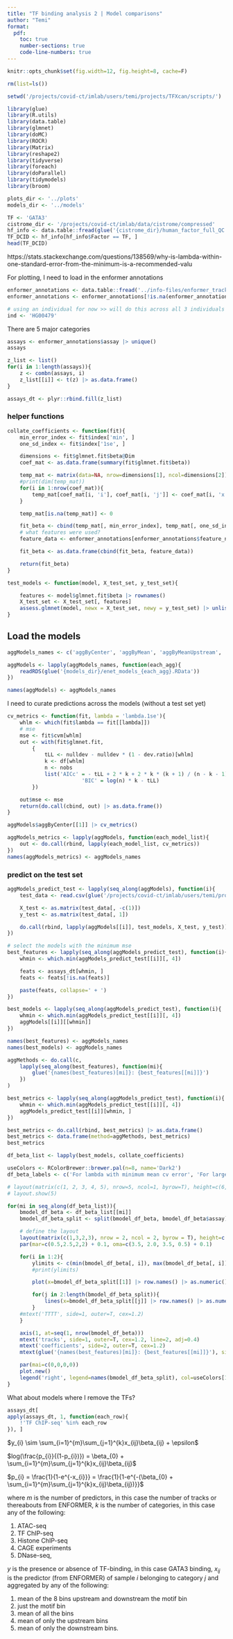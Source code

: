 ```yaml
---
title: "TF binding analysis 2 | Model comparisons"
author: "Temi"
format: 
  pdf: 
    toc: true
    number-sections: true
    code-line-numbers: true
---
```


```r
knitr::opts_chunk$set(fig.width=12, fig.height=8, cache=F)
```

```r
rm(list=ls())

setwd('/projects/covid-ct/imlab/users/temi/projects/TFXcan/scripts/')

library(glue)
library(R.utils)
library(data.table)
library(glmnet)
library(doMC)
library(ROCR)
library(Matrix)
library(reshape2)
library(tidyverse)
library(foreach)
library(doParallel)
library(tidymodels)
library(broom)
```

```r
plots_dir <- '../plots'
models_dir <- '../models'
```

```r
TF <- 'GATA3'
cistrome_dir <- '/projects/covid-ct/imlab/data/cistrome/compressed'
hf_info <- data.table::fread(glue('{cistrome_dir}/human_factor_full_QC.txt'))
TF_DCID <- hf_info[hf_info$Factor == TF, ]
head(TF_DCID)
```

https://stats.stackexchange.com/questions/138569/why-is-lambda-within-one-standard-error-from-the-minimum-is-a-recommended-valu

\newpage

For plotting, I need to load in the enformer annotations
```r
enformer_annotations <- data.table::fread('../info-files/enformer_tracks_annotated-resaved.txt')
enformer_annotations <- enformer_annotations[!is.na(enformer_annotations$assay), ]
```

```r
# using an individual for now >> will do this across all 3 individuals later
ind <- 'HG00479'
```

There are 5 major categories
```r
assays <- enformer_annotations$assay |> unique()
assays
```

```r
z_list <- list()
for(i in 1:length(assays)){
    z <- combn(assays, i)
    z_list[[i]] <- t(z) |> as.data.frame()
}

assays_dt <- plyr::rbind.fill(z_list)
```


### helper functions

```r
collate_coefficients <- function(fit){
    min_error_index <- fit$index['min', ]
    one_sd_index <- fit$index['1se', ]

    dimensions <- fit$glmnet.fit$beta@Dim
    coef_mat <- as.data.frame(summary(fit$glmnet.fit$beta))

    temp_mat <- matrix(data=NA, nrow=dimensions[1], ncol=dimensions[2])
    #print(dim(temp_mat))
    for(i in 1:nrow(coef_mat)){
        temp_mat[coef_mat[i, 'i'], coef_mat[i, 'j']] <- coef_mat[i, 'x']
    }

    temp_mat[is.na(temp_mat)] <- 0

    fit_beta <- cbind(temp_mat[, min_error_index], temp_mat[, one_sd_index])
    # what features were used?
    feature_data <- enformer_annotations[enformer_annotations$feature_names %in% (fit$glmnet.fit$beta |> rownames()), c('assay', 'feature_names')]

    fit_beta <- as.data.frame(cbind(fit_beta, feature_data))

    return(fit_beta)
}

test_models <- function(model, X_test_set, y_test_set){

    features <- model$glmnet.fit$beta |> rownames()
    X_test_set <- X_test_set[, features]
    assess.glmnet(model, newx = X_test_set, newy = y_test_set) |> unlist()
}
```

## Load the models

```r
aggModels_names <- c('aggByCenter', 'aggByMean', 'aggByMeanUpstream', 'aggByMeanDownstream', 'aggByMeanUpstreamDownstream')

aggModels <- lapply(aggModels_names, function(each_agg){
    readRDS(glue('{models_dir}/enet_models_{each_agg}.RData'))
})

names(aggModels) <- aggModels_names
```

I need to curate predictions across the models (without a test set yet)

```r
cv_metrics <- function(fit, lambda = 'lambda.1se'){
    whlm <- which(fit$lambda == fit[[lambda]])
    # mse
    mse <- fit$cvm[whlm]
    out <- with(fit$glmnet.fit,
        {
            tLL <- nulldev - nulldev * (1 - dev.ratio)[whlm]
            k <- df[whlm]
            n <- nobs
            list('AICc' = - tLL + 2 * k + 2 * k * (k + 1) / (n - k - 1),
                        'BIC' = log(n) * k - tLL)
        })

    out$mse <- mse
    return(do.call(cbind, out) |> as.data.frame())
}

```

```r
aggModels$aggByCenter[[1]] |> cv_metrics()
```

```r
aggModels_metrics <- lapply(aggModels, function(each_model_list){
    out <- do.call(rbind, lapply(each_model_list, cv_metrics))
})
names(aggModels_metrics) <- aggModels_names
```

### predict on the test set
```r
aggModels_predict_test <- lapply(seq_along(aggModels), function(i){
    test_data <- read.csv(glue('/projects/covid-ct/imlab/users/temi/projects/TFXcan/output/train-test-data/test_{names(aggModels[i])}_{ind}.csv'))

    X_test <- as.matrix(test_data[, -c(1)])
    y_test <- as.matrix(test_data[, 1])

    do.call(rbind, lapply(aggModels[[i]], test_models, X_test, y_test)) |> as.data.frame()
})

```

```r
# select the models with the minimum mse
best_features <- lapply(seq_along(aggModels_predict_test), function(i){
    whmin <- which.min(aggModels_predict_test[[i]][, 4])

    feats <- assays_dt[whmin, ]
    feats <- feats[!is.na(feats)]

    paste(feats, collapse=' + ')
})

best_models <- lapply(seq_along(aggModels_predict_test), function(i){
    whmin <- which.min(aggModels_predict_test[[i]][, 4])
    aggModels[[i]][[whmin]]
})

names(best_features) <- aggModels_names
names(best_models) <- aggModels_names
```

```r

aggMethods <- do.call(c, 
    lapply(seq_along(best_features), function(mi){
        glue('{names(best_features)[mi]}: {best_features[[mi]]}')
    })
)

best_metrics <- lapply(seq_along(aggModels_predict_test), function(i){
    whmin <- which.min(aggModels_predict_test[[i]][, 4])
    aggModels_predict_test[[i]][whmin, ]
})

best_metrics <- do.call(rbind, best_metrics) |> as.data.frame()
best_metrics <- data.frame(method=aggMethods, best_metrics)
best_metrics

```


```r
df_beta_list <- lapply(best_models, collate_coefficients)
```

```r
useColors <- RColorBrewer::brewer.pal(n=8, name='Dark2')
df_beta_labels <- c('For lambda with minimum mean cv error', 'For largest lambda with 1 s.e within the mininum error')
```

```r
# layout(matrix(c(1, 2, 3, 4, 5), nrow=5, ncol=1, byrow=T), height=c(6, 6, 6, 6, 6))
# layout.show(5)

for(mi in seq_along(df_beta_list)){
    bmodel_df_beta <- df_beta_list[[mi]]
    bmodel_df_beta_split <- split(bmodel_df_beta, bmodel_df_beta$assay)

    # define the layout
    layout(matrix(c(1,3,2,3), nrow = 2, ncol = 2, byrow = T), height=c(5, 5), width=c(8,2))
    par(mar=c(0.5,2.5,2,2) + 0.1, oma=c(3.5, 2.0, 3.5, 0.5) + 0.1)

    for(i in 1:2){
        ylimits <- c(min(bmodel_df_beta[, i]), max(bmodel_df_beta[, i]))
        #print(ylimits)

        plot(x=bmodel_df_beta_split[[1]] |> row.names() |> as.numeric(), y=bmodel_df_beta_split[[1]][, i], type='l', col=useColors[1], xlim=c(1, nrow(bmodel_df_beta)), ylim=ylimits, xaxt='n', main=df_beta_labels[i])

        for(j in 2:length(bmodel_df_beta_split)){
            lines(x=bmodel_df_beta_split[[j]] |> row.names() |> as.numeric(), y=bmodel_df_beta_split[[j]][, i], col=useColors[j])
        }
    #mtext('TTTT', side=1, outer=T, cex=1.2)
    }

    axis(1, at=seq(1, nrow(bmodel_df_beta)))
    mtext('tracks', side=1, outer=T, cex=1.2, line=2, adj=0.4)
    mtext('coefficients', side=2, outer=T, cex=1.2)
    mtext(glue('{names(best_features)[mi]}: {best_features[[mi]]}'), side=3, outer=T, cex=1.3, adj=0)

    par(mai=c(0,0,0,0))
    plot.new()
    legend('right', legend=names(bmodel_df_beta_split), col=useColors[1:length(bmodel_df_beta_split)], lty=1, bty='n')
}
```

What about models where I remove the TFs?

```r
assays_dt[
apply(assays_dt, 1, function(each_row){
    !'TF ChIP-seq' %in% each_row
}), ]
```


$y_{i} \sim \sum_{i=1}^{m}\sum_{j=1}^{k}x_{ij}\beta_{ij} + \epsilon$


$log(\frac{p_{i}}{(1-p_{i})}) = \beta_{0} + \sum_{i=1}^{m}\sum_{j=1}^{k}x_{ij}\beta_{ij}$


$p_{i} = \frac{1}{1-e^{-x_{i}}} = \frac{1}{1-e^{-(\beta_{0} + \sum_{i=1}^{m}\sum_{j=1}^{k}x_{ij}\beta_{ij})}}$

where $m$ is the number of predictors, in this case the number of tracks or thereabouts from ENFORMER, $k$ is the number of categories, in this case any of the following:

1. ATAC-seq
2. TF ChIP-seq
3. Histone ChIP-seq
4. CAGE experiments
5. DNase-seq,

$y$ is the presence or absence of TF-binding, in this case GATA3 binding, $x_{ij}$ is the predictor (from ENFORMER) of sample $i$ belonging to category $j$ and aggregated by any of the following:

1. mean of the 8 bins upstream and downstream the motif bin
2. just the motif bin
3. mean of all the bins
4. mean of only the upstream bins
5. mean of only the downstream bins. 





```r

```

